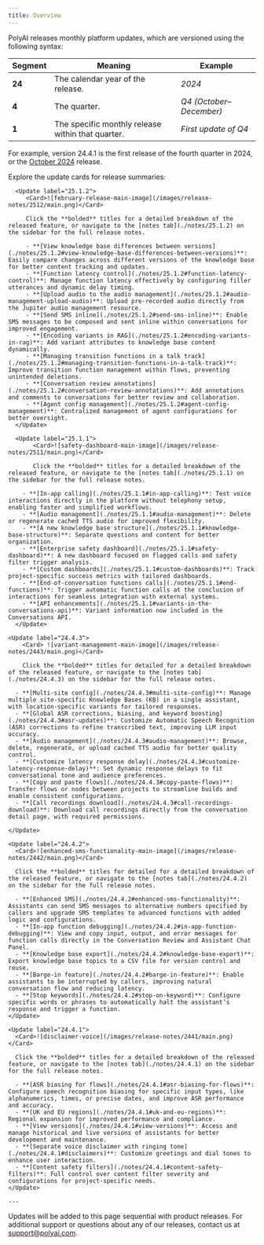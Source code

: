 ```yaml
---
title: Overview
---
```

PolyAI releases monthly platform updates, which are versioned using the following syntax:

| Segment    | Meaning                                   | Example               |
|------------|-------------------------------------------|-----------------------|
| **24**     | The calendar year of the release. | *2024*                |
| **4**      | The quarter. | *Q4 (October–December)* |
| **1**      | The specific monthly release within that quarter. | *First update of Q4*  |

For example, version 24.4.1 is the first release of the fourth quarter in 2024, or the [October 2024](#24-4-1) release.

Explore the update cards for release summaries:

      <Update label="25.1.2">
         <Card>![february-release-main-image](/images/release-notes/2512/main.png)</Card>

         Click the **bolded** titles for a detailed breakdown of the released feature, or navigate to the [notes tab](./notes/25.1.2) on the sidebar for the full release notes.

         - **[View knowledge base differences between versions](./notes/25.1.2#view-knowledge-base-differences-between-versions)**: Easily compare changes across different versions of the knowledge base for better content tracking and updates.
         - **[Function latency control](./notes/25.1.2#function-latency-control)**: Manage function latency effectively by configuring filler utterances and dynamic delay timing.
         - **[Upload audio to the audio management](./notes/25.1.2#audio-management-upload-audio)**: Upload pre-recorded audio directly from the Jupiter audio management resource.
         - **[Send SMS inline](./notes/25.1.2#send-sms-inline)**: Enable SMS messages to be composed and sent inline within conversations for improved engagement.
         - **[Encoding variants in RAG](./notes/25.1.2#encoding-variants-in-rag)**: Add variant attributes to knowledge base content dynamically.
         - **[Managing transition functions in a talk track](./notes/25.1.2#managing-transition-functions-in-a-talk-track)**: Improve transition function management within flows, preventing unintended deletions.
         - **[Conversation review annotations](./notes/25.1.2#conversation-review-annotations)**: Add annotations and comments to conversations for better review and collaboration.
         - **[Agent config management](./notes/25.1.2#agent-config-management)**: Centralized management of agent configurations for better oversight.
      </Update>

      <Update label="25.1.1">
           <Card>![safety-dashboard-main-image](/images/release-notes/2511/main.png)</Card>

           Click the **bolded** titles for a detailed breakdown of the released feature, or navigate to the [notes tab](./notes/25.1.1) on the sidebar for the full release notes.

        - **[In-app calling](./notes/25.1.1#in-app-calling)**: Test voice interactions directly in the platform without telephony setup, enabling faster and simplified workflows.
        - **[Audio management](./notes/25.1.1#audio-management)**: Delete or regenerate cached TTS audio for improved flexibility.
        - **[A new knowledge base structure](./notes/25.1.1#knowledge-base-structure)**: Separate questions and content for better organization.
        - **[Enterprise safety dashboard](./notes/25.1.1#safety-dashboard)**: A new dashboard focused on flagged calls and safety filter trigger analysis.
        - **[Custom dashboards](./notes/25.1.1#custom-dashboards)**: Track project-specific success metrics with tailored dashboards.
        - **[End-of-conversation functions calls](./notes/25.1.1#end-functions)**: Trigger automatic function calls at the conclusion of interactions for seamless integration with external systems.
        - **[API enhancements](./notes/25.1.1#variants-in-the-conversations-api)**: Variant information now included in the Conversations API.
      </Update>

    <Update label="24.4.3">
        <Card> ![variant-management-main-image](/images/release-notes/2443/main.png)</Card>

        Click the **bolded** titles for detailed for a detailed breakdown of the released feature, or navigate to the [notes tab](./notes/24.4.3) on the sidebar for the full release notes.

      - **[Multi-site config](./notes/24.4.3#multi-site-config)**: Manage multiple site-specific Knowledge Bases (KB) in a single assistant, with location-specific variants for tailored responses.
      - **[Global ASR corrections, biasing, and keyword boosting](./notes/24.4.3#asr-updates)**: Customize Automatic Speech Recognition (ASR) corrections to refine transcribed text, improving LLM input accuracy.
      - **[Audio management](./notes/24.4.3#audio-management)**: Browse, delete, regenerate, or upload cached TTS audio for better quality control.
      - **[Customize latency response delay](./notes/24.4.3#customize-latency-response-delay)**: Set dynamic response delays to fit conversational tone and audience preferences.
      - **[Copy and paste flows](./notes/24.4.3#copy-paste-flows)**: Transfer flows or nodes between projects to streamline builds and enable consistent configurations.
      - **[Call recordings download](./notes/24.4.3#call-recordings-download)**: Download call recordings directly from the conversation detail page, with required permissions.

    </Update>

    <Update label="24.4.2">
      <Card>![enhanced-sms-functionality-main-image](/images/release-notes/2442/main.png)</Card>

      Click the **bolded** titles for detailed for a detailed breakdown of the released feature, or navigate to the [notes tab](./notes/24.4.2) on the sidebar for the full release notes.

      - **[Enhanced SMS](./notes/24.4.2#enhanced-sms-functionality)**: Assistants can send SMS messages to alternative numbers specified by callers and upgrade SMS templates to advanced functions with added logic and configurations.
      - **[In-app function debugging](./notes/24.4.2#in-app-function-debugging)**: View and copy input, output, and error messages for function calls directly in the Conversation Review and Assistant Chat Panel.
      - **[Knowledge base export](./notes/24.4.2#knowledge-base-export)**: Export knowledge base topics to a CSV file for version control and reuse.
      - **[Barge-in feature](./notes/24.4.2#barge-in-feature)**: Enable assistants to be interrupted by callers, improving natural conversation flow and reducing latency.
      - **[Stop keywords](./notes/24.4.2#stop-on-keyword)**: Configure specific words or phrases to automatically halt the assistant’s response and trigger a function.
    </Update>

    <Update label="24.4.1">
      <Card>![disclaimer-voice](/images/release-notes/2441/main.png)</Card>

      Click the **bolded** titles for a detailed breakdown of the released feature, or navigate to the [notes tab](./notes/24.4.1) on the sidebar for the full release notes.

      - **[ASR biasing for flows](./notes/24.4.1#asr-biasing-for-flows)**: Configure speech recognition biasing for specific input types, like alphanumerics, times, or precise dates, and improve ASR performance and accuracy.
      - **[UK and EU regions](./notes/24.4.1#uk-and-eu-regions)**: Regional expansion for improved performance and compliance.
      - **[View versions](./notes/24.4.1#view-versions)**: Access and manage historical and live versions of assistants for better development and maintenance.
      - **[Separate voice disclaimer with ringing tone](./notes/24.4.1#disclaimers)**: Customize greetings and dial tones to enhance user interaction.
      - **[Content safety filters](./notes/24.4.1#content-safety-filters)**: Full control over content filter severity and configurations for project-specific needs.
    </Update>

    ---

Updates will be added to this page sequential with product releases. For additional support or questions about any of our releases, contact us at [support@polyai.com](mailto:support@polyai.com).
